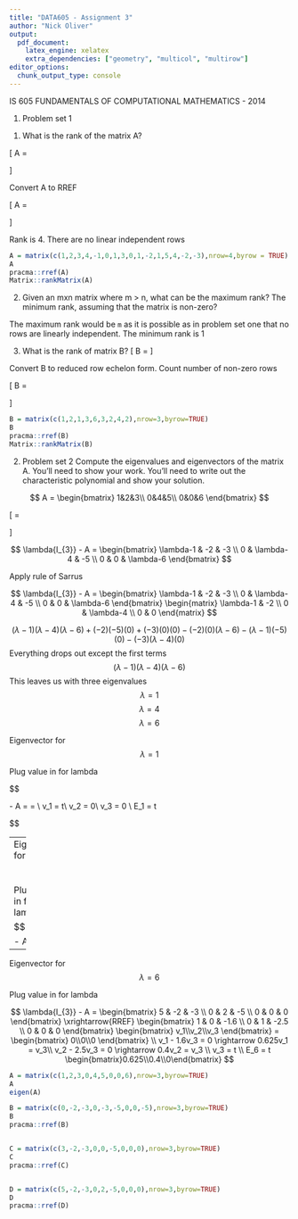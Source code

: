 ```yaml
---
title: "DATA605 - Assignment 3"
author: "Nick Oliver"
output:
  pdf_document:
    latex_engine: xelatex
    extra_dependencies: ["geometry", "multicol", "multirow"]
editor_options: 
  chunk_output_type: console
---
```



IS 605 FUNDAMENTALS OF COMPUTATIONAL MATHEMATICS - 2014


1. Problem set 1 

(1) What is the rank of the matrix A?

\[
A = \begin{bmatrix}
1&2&3&4\\
−1&0&1&3\\
0&1&−2&1\\
5&4&−2&−3
\end{bmatrix}
\]

Convert A to RREF

\[
A = \begin{bmatrix}
1&2&3&4\\
−1&0&1&3\\
0&1&−2&1\\
5&4&−2&−3
\end{bmatrix} \xrightarrow{RREF} 
\begin{bmatrix}
1&0&0&0\\
0&1&0&0\\
0&0&1&0\\
0&0&0&1
\end{bmatrix}
\]

Rank is 4. There are no linear independent rows

```r
A = matrix(c(1,2,3,4,-1,0,1,3,0,1,-2,1,5,4,-2,-3),nrow=4,byrow = TRUE)
A
pracma::rref(A)
Matrix::rankMatrix(A)
```

(2) Given an mxn matrix where m > n, what can be the maximum rank? The minimum rank, assuming that the matrix is non-zero?

The maximum rank would be `m` as it is possible as in problem set one that no rows are linearly independent. The minimum rank is 1

(3) What is the rank of matrix B?
\[
B = \begin{bmatrix}
1&2&1\\
3&6&3\\
2&4&2
\end{bmatrix}
\]

Convert B to reduced row echelon form. Count number of non-zero rows

\[
B = \begin{bmatrix}
1&2&1\\
3&6&3\\
2&4&2
\end{bmatrix} \xrightarrow{RREF}
\begin{bmatrix}
1&2&1\\
0&0&0\\
0&0&0
\end{bmatrix}
\]
```r
B = matrix(c(1,2,1,3,6,3,2,4,2),nrow=3,byrow=TRUE)
B
pracma::rref(B)
Matrix::rankMatrix(B)
```

2. Problem set 2
Compute the eigenvalues and eigenvectors of the matrix A. You’ll need to show your work. You’ll need to write out the characteristic polynomial and show your solution.

$$
A = \begin{bmatrix}
1&2&3\\
0&4&5\\
0&0&6
\end{bmatrix}
$$

\[
\lambda{I_{3}} = \begin{bmatrix}\lambda&0&0\\0&\lambda&0\\0&0&\lambda\end{bmatrix}
\]

$$
\lambda{I_{3}} - A = 
\begin{bmatrix}
\lambda-1 & -2 & -3 \\
0 & \lambda-4 & -5 \\
0 & 0 & \lambda-6
\end{bmatrix}
$$

Apply rule of Sarrus

$$
\lambda{I_{3}} - A = 
\begin{bmatrix}
\lambda-1 & -2 & -3 \\
0 & \lambda-4 & -5 \\
0 & 0 & \lambda-6
\end{bmatrix}
\begin{matrix}
\lambda-1 & -2 \\
0 & \lambda-4 \\
0 & 0
\end{matrix}
$$

$$
(\lambda-1 )(\lambda-4)(\lambda-6) + (-2)(-5)(0) + (-3)(0)(0) - (-2)(0)(\lambda-6) - (\lambda-1)(-5)(0) - (-3)(\lambda-4)(0)
$$
Everything drops out except the first terms
$$
(\lambda-1 )(\lambda-4)(\lambda-6)
$$
This leaves us with three eigenvalues 
$$\lambda = 1$$
$$\lambda = 4$$
$$\lambda = 6$$


Eigenvector for $$\lambda = 1$$

Plug value in for lambda

$$

\lambda{I_{3}} - A = 
\begin{bmatrix}
0 & -2 & -3 \\
0 & -3 & -5 \\
0 & 0 & -5
\end{bmatrix} \xrightarrow{RREF} 
\begin{bmatrix}
0 & 1 & 0 \\
0 & 0 & 1 \\
0 & 0 & 0
\end{bmatrix}
\begin{bmatrix}
v_1\\v_2\\v_3
\end{bmatrix} =
\begin{bmatrix}
0\\0\\0
\end{bmatrix}
\\
v_1 = t\\
v_2 = 0\\
v_3 = 0
\\
E_1 = t \begin{bmatrix}1\\0\\0\end{bmatrix}
$$

---
Eigenvector for $$\lambda = 4$$

Plug value in for lambda

$$

\lambda{I_{3}} - A = 
\begin{bmatrix}
3 & -2 & -3 \\
0 & 0 & -5 \\
0 & 0 & 2
\end{bmatrix} \xrightarrow{RREF} 
\begin{bmatrix}
1 & 2/3 & 0 \\
0 & 0 & 1 \\
0 & 0 & 0
\end{bmatrix}
\begin{bmatrix}
v_1\\v_2\\v_3
\end{bmatrix} =
\begin{bmatrix}
0\\0\\0
\end{bmatrix}
\\
v_1 + 2/3v_2 = 0 \\
v_3 = 0
$$

---

Eigenvector for $$\lambda = 6$$

Plug value in for lambda

$$
\lambda{I_{3}} - A = 
\begin{bmatrix}
5 & -2 & -3 \\
0 & 2 & -5 \\
0 & 0 & 0
\end{bmatrix} \xrightarrow{RREF} 
\begin{bmatrix}
1 & 0 & -1.6 \\
0 & 1 & -2.5 \\
0 & 0 & 0
\end{bmatrix}
\begin{bmatrix}
v_1\\v_2\\v_3
\end{bmatrix} =
\begin{bmatrix}
0\\0\\0
\end{bmatrix}
\\
v_1 - 1.6v_3 = 0 \rightarrow 0.625v_1 = v_3\\
v_2 - 2.5v_3 = 0 \rightarrow 0.4v_2 = v_3 \\
v_3 = t
\\
E_6 = t \begin{bmatrix}0.625\\0.4\\0\end{bmatrix}
$$
```r
A = matrix(c(1,2,3,0,4,5,0,0,6),nrow=3,byrow=TRUE)
A
eigen(A)

B = matrix(c(0,-2,-3,0,-3,-5,0,0,-5),nrow=3,byrow=TRUE)
B
pracma::rref(B)


C = matrix(c(3,-2,-3,0,0,-5,0,0,0),nrow=3,byrow=TRUE)
C
pracma::rref(C)


D = matrix(c(5,-2,-3,0,2,-5,0,0,0),nrow=3,byrow=TRUE)
D
pracma::rref(D)
```